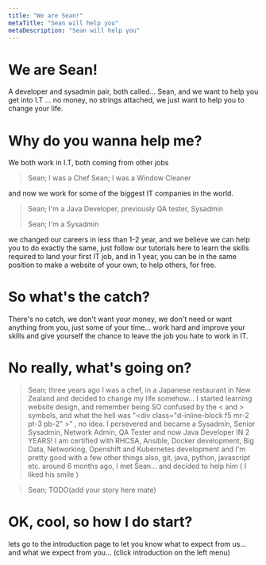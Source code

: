 ```yaml
---
title: "We are Sean!"
metaTitle: "Sean will help you"
metaDescription: "Sean will help you"
---
```


# We are Sean!
A developer and sysadmin pair, both called... Sean, and we want to help you get into I.T ... no money, no strings attached, we just want to help you to change your life.

# Why do you wanna help me?
We both work in I.T, both coming from other jobs
> Sean; I was a Chef
> Sean; I was a Window Cleaner

and now we work for some of the biggest IT companies in the world.
> Sean; I'm a Java Developer, previously QA tester, Sysadmin
>
> Sean; I'm a Sysadmin

we changed our careers in less than 1-2 year, and we believe we can help you to do exactly the same, just follow our tutorials here to learn the skills required to land your first IT job, and in 1 year, you can be in the same position to make a website of your own, to help others, for free.

# So what's the catch?
There's no catch, we don't want your money, we don't need or want anything from you, just some of your time... work hard and improve your skills and give yourself the chance to leave the job you hate to work in IT.

# No really, what's going on?
> Sean; three years ago I was a chef, in a Japanese restaurant in New Zealand and decided to change my life somehow... I started learning website design, and remember being SO confused by the < and > symbols, and what the hell was "\<div class="d-inline-block f5 mr-2 pt-3 pb-2" \>"
>, no idea.
> I persevered and became a Sysadmin, Senior Sysadmin, Network Admin, QA Tester and now Java Developer IN 2 YEARS! I am certified with RHCSA, Ansible, Docker development, Big Data, Networking, Openshift and Kubernetes development and I'm pretty good with a few other things also, git, java, python, javascript etc. around 6 months ago, I met Sean... and decided to help him ( I liked his smile )

>Sean; TODO(add your story here mate)

# OK, cool, so how I do start?
lets go to the introduction page to let you know what to expect from us... and what we expect from you... (click introduction on the left menu)
